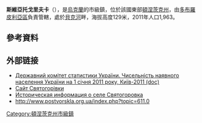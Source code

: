 {{no footnotes|time=2015-09-14T09:04:03+00:00}}
{{coord|48|28|51|N|37|1|48|E|scale:100000|display=title}}

'''斯維亞托戈里夫卡'''（{{lang-uk|Святогорівка}}），是[[烏克蘭|烏克蘭]]的市級鎮，位於該國東部[[頓涅茨克州|頓涅茨克州]]，由[[多布羅皮利亞區|多布羅皮利亞區]]負責管轄，處於[[貝克河|貝克河]]畔，海拔高度129米，2011年人口1,963。

==參考資料==
{{reflist}}

==外部链接==
* [https://web.archive.org/web/20121010205321/http://stat6.stat.lviv.ua/PXWEB2007/ukr/publ/2011/chnas.zip Державний комітет статистики України. Чисельність наявного населення України на 1 січня 2011 року, Київ-2011 (doc)]
* [http://www.svyatogorovka.info/ Сайт Святогорівки] {{Wayback|url=http://www.svyatogorovka.info/ |date=20150809005609 }}
* [http://www.surnameindex.info/info/ekaterinoslav/bakhmut/svyatogorovka/index.html Историческая информация о селе Святогоровка] {{Wayback|url=http://www.surnameindex.info/info/ekaterinoslav/bakhmut/svyatogorovka/index.html |date=20210821043332 }} {{ref-ru}}
* http://www.postvorskla.org.ua/index.php?topic=611.0 {{Wayback|url=http://www.postvorskla.org.ua/index.php?topic=611.0 |date=20130921054318 }}

{{DEFAULTSORT:Святогорівка}}
[[Category:頓涅茨克州市級鎮|Category:頓涅茨克州市級鎮]]


{{Donetsk-geo-stub}}